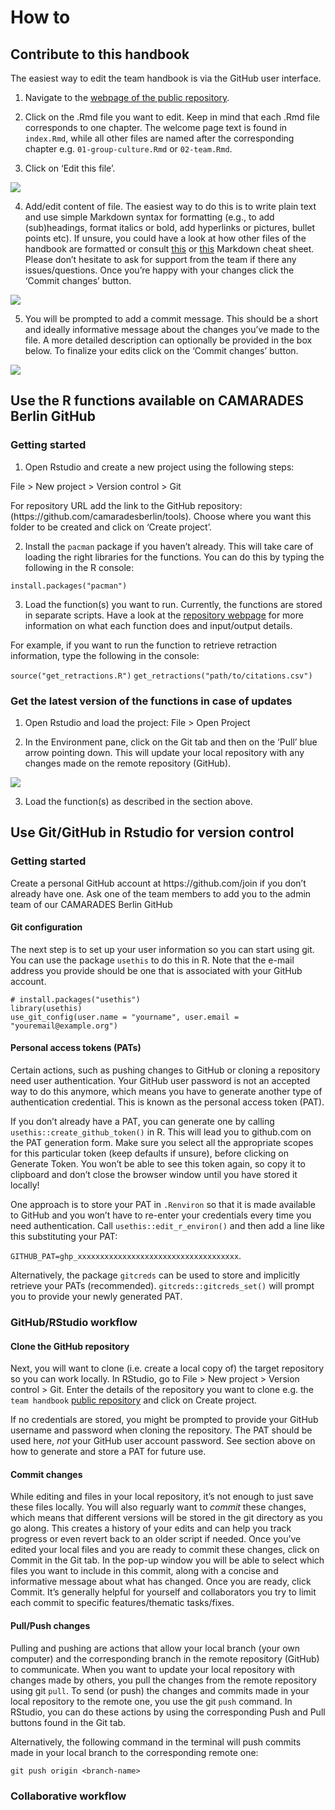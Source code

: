 # How to

## Contribute to this handbook

The easiest way to edit the team handbook is via the GitHub user interface. 

1. Navigate to the [webpage of the public repository](https://www.github.com/camaradesberlin/team-handbook). 

2. Click on the .Rmd file you want to edit. Keep in mind that each .Rmd file corresponds to one chapter. The welcome page text is found in `index.Rmd`, while all other files are named after the corresponding chapter e.g. `01-group-culture.Rmd` or `02-team.Rmd`.

3. Click on 'Edit this file'.

![](images/howto_edit.png)

4. Add/edit content of file. The easiest way to do this is to write plain text and use simple Markdown syntax for formatting (e.g., to add (sub)headings, format italics or bold, add hyperlinks or pictures, bullet points etc). If unsure, you could have a look at how other files of the handbook are formatted or consult [this](https://www.rstudio.com/wp-content/uploads/2015/02/rmarkdown-cheatsheet.pdf) or [this](https://www.github.com/adam-p/markdown-here/wiki/Markdown-Here-Cheatsheet) Markdown cheat sheet. Please don't hesitate to ask for support from the team if there any issues/questions. Once you're happy with your changes click the 'Commit changes' button.

![](images/howto_commit.png)

5. You will be prompted to add a commit message. This should be a short and ideally informative message about the changes you've made to the file. A more detailed description can optionally be provided in the box below. To finalize your edits click on the 'Commit changes' button. 


![](images/howto_commitmessage.png)

## Use the R functions available on CAMARADES Berlin GitHub

### Getting started

1. Open Rstudio and create a new project using the following steps:

File > New project > Version control > Git

For repository URL add the link to the GitHub repository: (https://github.com/camaradesberlin/tools). Choose where you want this folder to be created and click on 'Create project'.

2. Install the `pacman` package if you haven't already. This will take care of loading the right libraries for the functions. You can do this by typing the following in the R console:

`install.packages("pacman")`

3. Load the function(s) you want to run. Currently, the functions are stored in separate scripts. Have a look at the [repository webpage](https://github.com/camaradesberlin/tools/) for more information on what each function does and input/output details.

For example, if you want to run the function to retrieve retraction information, type the following in the console:

`source("get_retractions.R")`
`get_retractions("path/to/citations.csv")`

### Get the latest version of the functions in case of updates

1. Open Rstudio and load the project: File > Open Project

2. In the Environment pane, click on the Git tab and then on the 'Pull' blue arrow pointing down. This will update your local repository with any changes made on the remote repository (GitHub). 

![](images/howto_gitpull.png)

3. Load the function(s) as described in the section above.

## Use Git/GitHub in Rstudio for version control


### Getting started

Create a personal GitHub account at https://github.com/join if you don't already have one. Ask one of the team members to add you to the admin team of our CAMARADES Berlin GitHub

#### Git configuration

The next step is to set up your user information so you can start using git. You can use the package `usethis` to do this in R. Note that the e-mail address you provide should be one that is associated with your GitHub account. 

``` 
# install.packages("usethis")
library(usethis)
use_git_config(user.name = "yourname", user.email = "youremail@example.org")
```

<!-- This can be done in the Terminal tab in Rstudio by executing the following lines:  -->

<!-- ```  -->
<!-- git config --global user.name "yourname" -->
<!-- git config --global user.email "youremail@example.org" -->

<!-- ``` -->
<!-- If the Terminal tab is not already visible next to the Console tab, you can bring it back by clicking on View > Move Focus to Terminal.   -->

#### Personal access tokens (PATs)

Certain actions, such as pushing changes to GitHub or cloning a repository need user authentication. Your GitHub user password is not an accepted way to do this anymore, which means you have to generate another type of authentication credential. This is known as the personal access token (PAT).

If you don't already have a PAT, you can generate one by calling `usethis::create_github_token()` in R. This will lead you to github.com on the PAT generation form. Make sure you select all the appropriate scopes for this particular token (keep defaults if unsure), before clicking on Generate Token. You won’t be able to see this token again, so copy it to clipboard and don’t close the browser window until you have stored it locally!

One approach is to store your PAT in `.Renviron` so that it is made available to GitHub and you won't have to re-enter your credentials every time you need authentication. Call `usethis::edit_r_environ()` and then add a line like this substituting your PAT:

`GITHUB_PAT=ghp_xxxxxxxxxxxxxxxxxxxxxxxxxxxxxxxxxxxx`.

Alternatively, the package `gitcreds` can be used to store and implicitly retrieve your PATs (recommended). `gitcreds::gitcreds_set()` will prompt you to provide your newly generated PAT. 

### GitHub/RStudio workflow

#### Clone the GitHub repository

Next, you will want to clone (i.e. create a local copy of) the target repository so you can work locally. In RStudio, go to File > New project > Version control > Git. Enter the details of the repository you want to clone e.g. the `team handbook` [public repository](https://github.com/camaradesberlin/team-handbook) and click on Create project.

If no credentials are stored, you might be prompted to provide your GitHub username and password when cloning the repository. The PAT should be used here, *not* your GitHub user account password. See section above on how to generate and store a PAT for future use.

#### Commit changes

While editing and files in your local repository, it's not enough to just save these files locally. You will also reguarly want to *commit* these changes, which means that different versions will be stored in the git directory as you go along. This creates a history of your edits and can help you track progress or even revert back to an older script if needed. Once you've edited your local files and you are ready to commit these changes, click on Commit in the Git tab. In the pop-up window you will be able to select which files you want to include in this commit, along with a concise and informative message about what has changed. Once you are ready, click Commit. It's generally helpful for yourself and collaborators you try to limit each commit to specific features/thematic tasks/fixes.


#### Pull/Push changes

Pulling and pushing are actions that allow your local branch (your own computer) and the corresponding branch in the remote repository (GitHub) to communicate. When you want to update your local repository with changes made by others, you pull the changes from the remote repository using git `pull`. To send (or push) the changes and commits made in your local repository to the remote one, you use the git `push` command. In RStudio, you can do these actions by using the corresponding Push and Pull buttons found in the Git tab.

Alternatively, the following command in the terminal will push commits made in your local branch to the corresponding remote one:

``` git push origin <branch-name> ```

### Collaborative workflow

<!-- #### Create a new branch  -->

<!-- To start working on a specific feature or task, it's good practice to work on a separate branch. This leaves the main functions unaffected until it's decided that the changes can be merged. In RStudio, you can create a new branch by clicking on the Git tab (found in the Environment pane) and then on the icon New Branch. Give your branch a name and leave all options as default (remote=origin, sync with remote). In the Git tab, you should now be able to switch between branches and check from which branch you are currently working within. -->

<!-- The following command in the terminal will also create a new branch and switch to it at the same time. -->

<!-- `git checkout -b <branch-name>` -->

<!-- #### Create a pull request -->

<!-- When satisfied about the work done in a branch, it is time to bring these changes over to the main branch. This is done by creating a pull request. -->
